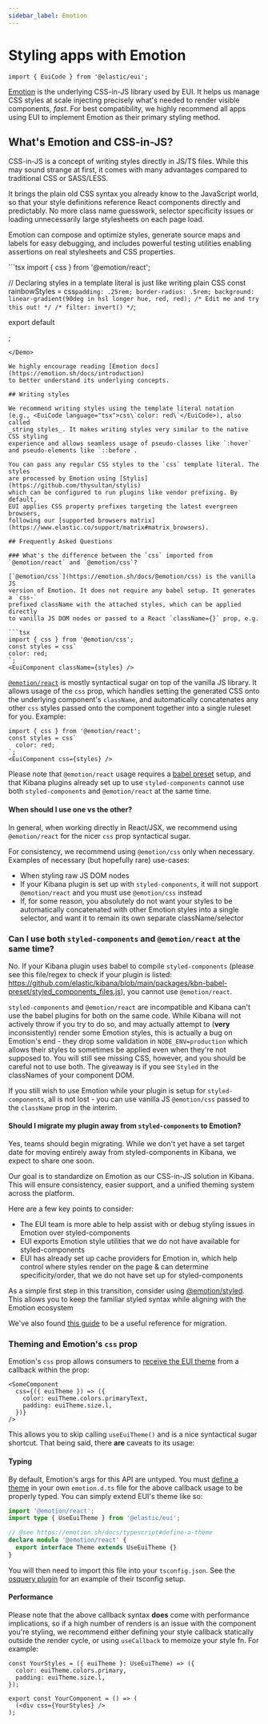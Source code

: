 ```yaml
---
sidebar_label: Emotion
---
```


# Styling apps with Emotion

```mdx-code-block
import { EuiCode } from '@elastic/eui';
```

[Emotion](https://emotion.sh/) is the underlying CSS-in-JS library used by EUI.
It helps us manage CSS styles at scale injecting precisely what's needed
to render visible components, _fast_.
For best compatibility, we highly recommend all apps using EUI to implement
Emotion as their primary styling method.

## What's Emotion and CSS-in-JS?

CSS-in-JS is a concept of writing styles directly in JS/TS files.
While this may sound strange at first, it comes with many advantages compared
to traditional CSS or SASS/LESS.

It brings the plain old CSS syntax you already know to the JavaScript world,
so that your style definitions reference React components directly
and predictably. No more class name guesswork, selector specificity issues
or loading unnecessarily large stylesheets on each page load.

Emotion can compose and optimize styles, generate source maps and labels
for easy debugging, and includes powerful testing utilities enabling assertions
on real stylesheets and CSS properties.

<Demo isSourceOpen>
  ```tsx
  import { css } from '@emotion/react';

  // Declaring styles in a template literal is just like writing plain CSS
  const rainbowStyles = css`
    padding: .25rem;
    border-radius: .5rem;
    background: linear-gradient(90deg in hsl longer hue, red, red);
    /* Edit me and try this out! */
    /* filter: invert() */
  `;

  export default <div css={rainbowStyles} />;
  ```
</Demo>

We highly encourage reading [Emotion docs](https://emotion.sh/docs/introduction)
to better understand its underlying concepts.

## Writing styles

We recommend writing styles using the template literal notation
(e.g., <EuiCode language="tsx">css\`color: red\`</EuiCode>), also called
_string styles_. It makes writing styles very similar to the native CSS styling
experience and allows seamless usage of pseudo-classes like `:hover` 
and pseudo-elements like `::before`.

You can pass any regular CSS styles to the `css` template literal. The styles
are processed by Emotion using [Stylis](https://github.com/thysultan/stylis)
which can be configured to run plugins like vendor prefixing. By default,
EUI applies CSS property prefixes targeting the latest evergreen browsers,
following our [supported browsers matrix](https://www.elastic.co/support/matrix#matrix_browsers).

## Frequently Asked Questions

### What's the difference between the `css` imported from `@emotion/react` and `@emotion/css`?

[`@emotion/css`](https://emotion.sh/docs/@emotion/css) is the vanilla JS
version of Emotion. It does not require any babel setup. It generates a `css-`
prefixed className with the attached styles, which can be applied directly
to vanilla JS DOM nodes or passed to a React `className={}` prop, e.g.

```tsx
import { css } from '@emotion/css';
const styles = css`
  color: red;
`;
<EuiComponent className={styles} />
```

[`@emotion/react`](https://emotion.sh/docs/@emotion/react) is mostly
syntactical sugar on top of the vanilla JS library. It allows usage
of the `css` prop, which handles setting the generated CSS onto the underlying
component's `className`, and automatically concatenates any other `css` styles
passed onto the component together into a single ruleset for you. Example:

```tsx
import { css } from '@emotion/react';
const styles = css`
  color: red;
`;
<EuiComponent css={styles} />
```

Please note that `@emotion/react` usage requires a
[babel preset](https://www.npmjs.com/package/@emotion/babel-preset-css-prop)
setup, and that Kibana plugins already set up to use `styled-components` cannot
use both `styled-components` and `@emotion/react` at the same time.

#### When should I use one vs the other?

In general, when working directly in React/JSX, we recommend using
`@emotion/react` for the nicer `css` prop syntactical sugar.

For consistency, we recommend using `@emotion/css` only when necessary.
Examples of necessary (but hopefully rare) use-cases:
- When styling raw JS DOM nodes
- If your Kibana plugin is set up with `styled-components`, it will not support `@emotion/react` and you must use `@emotion/css` instead
- If, for some reason, you absolutely do not want your styles to be automatically concatenated with other Emotion styles into a single selector, and want it to remain its own separate className/selector

### Can I use both `styled-components` and `@emotion/react` at the same time?

No. If your Kibana plugin uses babel to compile `styled-components` (please see this file/regex to check if your plugin is listed: https://github.com/elastic/kibana/blob/main/packages/kbn-babel-preset/styled_components_files.js), you cannot use `@emotion/react`.

`styled-components` and `@emotion/react` are incompatible and Kibana can't use the babel plugins for both on the same code. While Kibana will not actively throw if you try to do so, and may actually attempt to (**very** inconsistently) render some Emotion styles, this is actually a bug on Emotion's end - they drop some validation in `NODE_ENV=production` which allows their styles to sometimes be applied even when they're not supposed to. You will still see missing CSS, however, and you should be careful not to use both. The giveaway is if you see `Styled` in the classNames of your component DOM.

If you still wish to use Emotion while your plugin is setup for `styled-components`, all is not lost - you can use vanilla JS `@emotion/css` passed to the `className` prop in the interim.

#### Should I migrate my plugin away from `styled-components` to Emotion?

Yes, teams should begin migrating. While we don't yet have a set target date for moving entirely away from styled-components in Kibana, we expect to share one soon.

Our goal is to standardize on Emotion as our CSS-in-JS solution in Kibana. This will ensure consistency, easier support, and a unified theming system across the platform.

Here are a few key points to consider:

- The EUI team is more able to help assist with or debug styling issues in Emotion over styled-components
- EUI exports Emotion style utilities that we do not have available for styled-components
- EUI has already set up cache providers for Emotion in, which help control where styles render on the page & can determine specificity/order, that we do not have set up for styled-components

As a simple first step in this transition, consider using [@emotion/styled](https://emotion.sh/docs/styled). This allows you to keep the familiar styled syntax while aligning with the Emotion ecosystem

We've also found [this guide](https://simonhartcher.com/migrating-from-styled-components-to-emotion) to be a useful reference for migration.

### Theming and Emotion's `css` prop

Emotion's `css` prop allows consumers to [receive the EUI theme](https://emotion.sh/docs/theming#css-prop) from a callback within the prop:

```tsx
<SomeComponent
  css={({ euiTheme }) => ({
    color: euiTheme.colors.primaryText,
    padding: euiTheme.size.l,
  })}
/>
```

This allows you to skip calling `useEuiTheme()` and is a nice syntactical sugar shortcut. That being said, there **are** caveats to its usage:

#### Typing

By default, Emotion's args for this API are untyped. You must [define a theme](https://emotion.sh/docs/typescript#define-a-theme) in your own `emotion.d.ts` file for the above callback usage to be properly typed. You can simply extend EUI's theme like so:

```ts
import '@emotion/react';
import type { UseEuiTheme } from '@elastic/eui';

// @see https://emotion.sh/docs/typescript#define-a-theme
declare module '@emotion/react' {
  export interface Theme extends UseEuiTheme {}
}
```

You will then need to import this file into your `tsconfig.json`. See the [osquery plugin](https://github.com/elastic/kibana/blob/main/x-pack/plugins/osquery/tsconfig.json#L17-L18) for an example of their tsconfig setup.

#### Performance

Please note that the above callback syntax **does** come with performance implications, so if a high number of renders is an issue with the component you're styling, we recommend either defining your style callback statically outside the render cycle, or using `useCallback` to memoize your style fn. For example:

```tsx
const YourStyles = ({ euiTheme }: UseEuiTheme) => ({
  color: euiTheme.colors.primary,
  padding: euiTheme.size.l,
});

export const YourComponent = () => (
  (<div css={YourStyles} />
);
```

